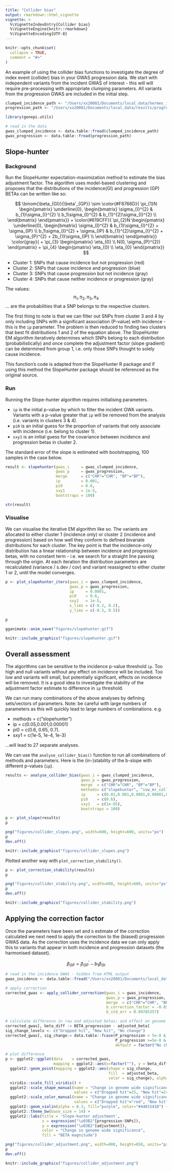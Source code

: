 ```yaml
---
title: "Collider bias"
output: rmarkdown::html_vignette
vignette: >
  %\VignetteIndexEntry{Collider bias}
  %\VignetteEngine{knitr::rmarkdown}
  %\VignetteEncoding{UTF-8}
---
```


```r
knitr::opts_chunk$set(
  collapse = TRUE,
  comment = "#>"
)
```

An example of using the collider bias functions to investigate the degree of index event (collider) bias in your GWAS progression data. We 
start with independent variants from the incident GWAS of interest - this will will require pre-processing with appropriate clumping 
parameters. All variants from the progression GWAS are included in the initial step. 

```r
clumped_incidence_path <- "/Users/xx20081/Documents/local_data/hermes_incidence/clumped/hf_incidence_pheno1_eur.clumps.gz"
progression_path <- "/Users/xx20081/Documents/local_data/results/progression_meta_analysis/all/meta.all.allcause_death.autosomes.gz"
```

```r
library(genepi.utils)

# read in the data
gwas_clumped_incidence <- data.table::fread(clumped_incidence_path)
gwas_progression <- data.table::fread(progression_path)
```

## Slope-hunter

### Background

Run the SlopeHunter expectation-maximization method to estimate the bias adjustment factor. The algorithm uses model-based clustering and 
proposes that the distributions of the incidence(GI) and progression (GP) BETAs can be written like so:  

$$
  \binom{\beta_{GI}}{\beta'_{GP}}
  \sim
  \color{#F8766D}{
  \pi_{1}N
  \begin{pmatrix}
  \underline{0},
  \begin{bmatrix}
  \sigma_{I}^{2} & b_{1}\sigma_{I}^{2} \\
  b_1\sigma_{I}^{2} & b_{1}^{2}\sigma_{I}^{2} \\
  \end{bmatrix}
  \end{pmatrix}}
  +
  \color{#619CFF}{
  \pi_{2}N
  \begin{pmatrix}
  \underline{0},
  \begin{bmatrix}
  \sigma_{I}^{2} & b_{1}\sigma_{I}^{2} + \sigma_{IP} \\
  b_1\sigma_{I}^{2} + \sigma_{IP} & b_{1}^{2}\sigma_{I}^{2} + \sigma_{P}^{2} + 2b_{1}\sigma_{IP} \\
  \end{bmatrix}
  \end{pmatrix}}
  \color{gray}{
  +
  \pi_{3}
  \begin{pmatrix}
  \eta_{0} \\
  N(0, \sigma_{P}^{2})
  \end{pmatrix}
  +
  \pi_{4}
  \begin{pmatrix}
  \eta_{0} \\
  \eta_{0}
  \end{pmatrix}}
$$
  
  
* Cluster 1: SNPs that cause incidence but not progression (red)  
* Cluster 2: SNPs that cause incidence and progression (blue)  
* Cluster 3: SNPs that cause progression but not incidence (gray)  
* Cluster 4: SNPs that cause neither incidence or progression (gray)    

The values: $${\pi_{1}, \pi_{2}, \pi_{3}, \pi_{4}}$$ ... are the probabilities that a SNP belongs to the respective clusters.  

The first thing to note is that we can filter out SNPs from cluster 3 and 4 by only including SNPs with a significant association (P-value) with incidence - this is the `ip` parameter. The problem is then reduced to finding two clusters that best fit distributions 1 and 2 of the equation above. The SlopeHunter EM algorithm iteratively determines which SNPs belong to each distribution (probabilistically) and once complete the adjustment factor (slope gradient) can be determined from group 1, i.e. only those SNPs thought to solely cause incidence.  

This function's code is adapted from the SlopeHunter R package and if using this method the SlopeHunter package should be referenced as the original source.


### Run

Running the Slope-hunter algorithm requires initialising parameters.  

* `ip` is the initial p-value by which to filter the incident GWA variants. Variants with a p-value greater that `ip` will be removed from the analysis (i.e. variants in clusters 3 & 4).
* `pi0` is an initial guess for the proportion of variants that only associate with incidence (i.e. belong to cluster 1).  
* `sxy1` is an initial guess for the covariance between incidence and progression betas in cluster 2.  

The standard error of the slope is estimated with bootstrapping, 100 samples in the case below.

```r
result <- slopehunter(gwas_i     = gwas_clumped_incidence,
                      gwas_p     = gwas_progression,
                      merge      = c("CHR"="CHR", "BP"="BP"), 
                      ip         = 0.001,
                      pi0        = 0.6,
                      sxy1       = 1e-5,
                      bootstraps = 100)

str(result)
```


### Visualise

We can visualise the iterative EM algorithm like so. The variants are allocated to either cluster 1 (incidence only) or cluster 2 (incidence and progression) based on how well they conform to defined bivariate distributions for each cluster. The key point is that the incidence-only distribution has a linear relationship between incidence and progression betas, with no constant term - i.e. we search for a straight line passing through the origin. At each iteration the distribution parameters are recalculated (variance / s.dev / cov) and variant reassigned to either cluster 1 or 2, until the model converges.

```r
p <- plot_slopehunter_iters(gwas_i = gwas_clumped_incidence,
                            gwas_p = gwas_progression,
                            ip     = 0.0001,
                            pi0    = 0.6,
                            sxy1   = 1e-5,
                            x_lims = c(-0.2, 0.2), 
                            y_lims = c(-0.5, 0.5))

p
```
```r
gganimate::anim_save("figures/slopehunter.gif")
```
```r
knitr::include_graphics("figures/slopehunter.gif")
```

## Overall assessment

The algorithms can be sensitive to the incidence p-value threshold `ip`. Too high and null variants without any effect on incidence will be included. Too low and variants will small, but potentially significant, effects on incidence will be removed. It is a good idea to investigate the stability of the adjustment factor estimate to difference in `ip` threshold.

We can run many combinations of the above analyses by defining sets/vectors of parameters. Note: be careful with large numbers of parameters as this will quickly lead to large numbers of combinations. e.g.  

* methods = c("slopehunter")  
* ip = c(0.05,0.001,0.00001)  
* pi0 = c(0.6, 0.65, 0.7). 
* sxy1 = c(1e-5, 1e-4, 1e-3)  

...will lead to 27 separate analyses.  

We can use the `analyse_collider_bias()` function to run all combinations of methods and parameters. Here is the (in-)stability of the b-slope with different p-values (`ip`).

```r
results <- analyse_collider_bias(gwas_i = gwas_clumped_incidence,
                                 gwas_p = gwas_progression,
                                 merge  = c("CHR"="CHR", "BP"="BP"),
                                 methods= c("slopehunter", "ivw_mr_collider_bias", "dudbridge"),
                                 ip     = c(0.01,0.001,0.0001,0.00001,0.000001,0.0000001),
                                 pi0    = c(0.6),
                                 sxy1   = c(1e-05),
                                 bootstraps = 100)

p <- plot_slope(results)
p
```
```r
png("figures/collider_slopes.png", width=600, height=600, units="px")
p
dev.off()
```
```r
knitr::include_graphics("figures/collider_slopes.png")
```

Plotted another way with `plot_correction_stability()`.

```r
p <- plot_correction_stability(results)
p
```
```r
png("figures/collider_stability.png", width=600, height=600, units="px")
p
dev.off()
```
```r
knitr::include_graphics("figures/collider_stability.png")
```


## Applying the correction factor

Once the parameters have been set and `b` estimate of the correction calculated we next need to apply the correction to the (biased) progression GWAS data. As the correction uses the incidence data we can only apply this to variants that appear in both incidence and progression datasets (the harmonised dataset).

$$
\beta_{GP} = \beta_{GP}^{'} - b_{1}\beta_{GI}
$$
```r
# read in the incidence GWAS - hidden from HTML output
gwas_incidence <- data.table::fread("/Users/xx20081/Documents/local_data/hermes_incidence/standardised/hf_incidence_pheno1_eur.tsv.gz")
```

```r
# apply correction
corrected_gwas <- apply_collider_correction(gwas_i = gwas_incidence, 
                                            gwas_p = gwas_progression,
                                            merge  = c("CHR"="CHR", "BP"="BP"),
                                            b_correction_factor = -0.6558253,
                                            b_std_err = 0.09785357)

# calculate difference in raw and adjusted betas; and effect on genome wide significance
corrected_gwas[, beta_diff := BETA_progression - adjusted_beta]
sig_change_levels <- c("Dropped hit", "New hit", "No change")
corrected_gwas[, sig_change:= data.table::fcase(P_progression < 5e-8 & adjusted_p >= 5e-8, factor("Dropped hit", levels=sig_change_levels),
                                                P_progression >=5e-8 & adjusted_p <  5e-8, factor("New hit", levels=sig_change_levels),
                                                default = factor("No change", levels=sig_change_levels))]

# plot difference
p <- ggplot2::ggplot(data    = corrected_gwas,
                     mapping = ggplot2::aes(x=factor(""), y = beta_diff)) +
  ggplot2::geom_point(mapping = ggplot2::aes(shape = sig_change, 
                                             fill  = adjusted_beta, 
                                             color = sig_change), alpha=0.95, position = position_jitter(seed = 1, width = 0.1)) +
  viridis::scale_fill_viridis() +
  ggplot2::scale_shape_manual(name = "Change in genome wide significance", 
                              values = c("Dropped hit"=25, "New hit"=24, "No change"=21), drop = FALSE) +
  ggplot2::scale_color_manual(name = "Change in genome wide significance",
                              values = c("Dropped hit"="red", "New hit"="green", "No change"="#44015410"), drop = FALSE) +
  ggplot2::geom_violin(alpha = 0.3, fill="purple", color="#44015410") +
  ggplot2::theme_bw(base_size = 14) +
  ggplot2::labs(title = 'Slope-hunter adjustment',
                x = expression("\u03B2"[progression-SNPs]),
                y = expression("\u03B2"[adjustment]), 
                color = "Change in genome wide significance", 
                fill = "BETA magnitude")
```

```r
png("figures/collider_adjustment.png", width=800, height=650, units="px")
p
dev.off()
```
```r
knitr::include_graphics("figures/collider_adjustment.png")
```
